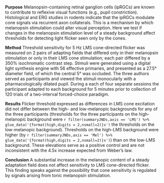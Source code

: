 **Purpose** Melanopsin-containing retinal ganglion cells (ipRGCs) are known to contribute to reflexive visual functions (e.g., pupil constriction). Histological and ERG studies in rodents indicate that the ipRGCs modulate cone signals via recurrent axon collaterals. This is a mechanism by which melanopsin stimulation could alter visual perception. Here we test if changes in the melanopsin stimulation level of a steady background affect thresholds for detecting light flicker seen only by the cones.

**Method** Threshold sensitivity for 5 Hz LMS cone-directed flicker was measured on 2 pairs of adapting fields that differed only in their melanopsin stimulation or only in their LMS cone stimulation; each pair differed by a 350% isochromatic contrast step. Stimuli were generated using a digital light synthesis engine with 56 effective primaries, and presented as a 27.5° diameter field, of which the central 5° was occluded. The three authors served as participants and viewed the stimuli monocularly with a pharmacologically dilated pupil. During a each of four separate sessions the participant adapted to each background for 5 minutes prior to collection of 120 trials of a two-interval forced-choice paradigm.

**Results** Flicker threshold expressed as differences in LMS cone excitation did not differ between the high- and low-melanopic backgrounds for any of the three participants (thresholds for the three participants on the high-melanopic background were `r filter(summaryJNDs,axis == 'LMS') %>% glue_data('{format(high,digits = 2,nsmall=2)}x')` the thresholds on the low-melanopic background). Thresholds on the high-LMS background were higher (by `r filter(summaryJNDs,axis == 'Mel') %>% glue_data('{format(high,digits = 2,nsmall=2)}x')`) than on the low-LMS background. These elevations serve as a positive control and are not inconsistent with the 4.5x increase expected from Weber's law.

**Conclusion** A substantial increase in the melanopic content of a steady adaptation field does not affect sensitivity to LMS cone-directed flicker. This finding speaks against the possibility that cone sensitivity is regulated by signals arising from tonic melanopsin stimulation.